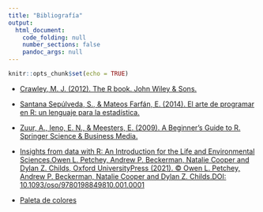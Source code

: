 ```yaml
---
title: "Bibliografía"
output:
  html_document:
    code_folding: null
    number_sections: false
    pandoc_args: null
---
```


```r
knitr::opts_chunk$set(echo = TRUE)
```

* [Crawley, M. J. (2012). The R book. John Wiley & Sons.](https://udec.instructure.com/courses/23758/files/1571106/download?wrap=1)

* [Santana Sepúlveda, S., & Mateos Farfán, E. (2014). El arte de programar en R: un lenguaje para la estadística.](https://cran.r-project.org/doc/contrib/Santana_El_arte_de_programar_en_R.pdf)

* [Zuur, A., Ieno, E. N., & Meesters, E. (2009). A Beginner's Guide to R. Springer Science & Business Media.](https://udec.instructure.com/courses/23758/files/1571136/download?wrap=1)

* [Insights from data with R: An Introduction for the Life and Environmental Sciences.Owen L. Petchey, Andrew P. Beckerman, Natalie Cooper and Dylan Z. Childs, Oxford UniversityPress (2021). © Owen L. Petchey, Andrew P. Beckerman, Natalie Cooper and Dylan Z. Childs.DOI: 10.1093/oso/9780198849810.001.0001](https://udec.instructure.com/courses/23758/files/1571075/download?download_frd=1)

* [Paleta de colores](https://udec.instructure.com/courses/23758/files/1571132/download?wrap=1)
